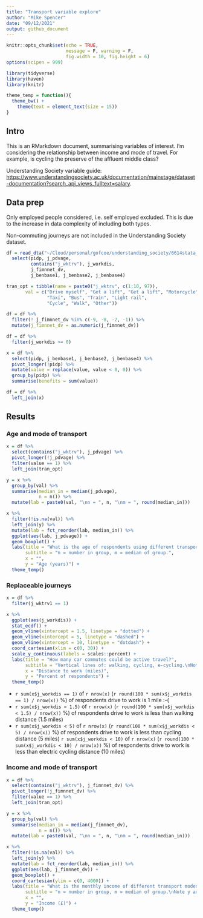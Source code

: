 ```yaml
---
title: "Transport variable explore"
author: "Mike Spencer"
date: "09/12/2021"
output: github_document
---
```


```r
knitr::opts_chunk$set(echo = TRUE,
                      message = F, warning = F,
                      fig.width = 10, fig.height = 6)
options(scipen = 999)
```

```r
library(tidyverse)
library(haven)
library(knitr)
```

```r
theme_temp = function(){
  theme_bw() +
    theme(text = element_text(size = 15))
}
```


## Intro

This is an RMarkdown document, summarising variables of interest.
I'm considering the relationship between income and mode of travel.
For example, is cycling the preserve of the affluent middle class?

Understanding Society variable guide: <https://www.understandingsociety.ac.uk/documentation/mainstage/dataset-documentation?search_api_views_fulltext=salary>.


## Data prep

Only employed people considered, i.e. self employed excluded.
This is due to the increase in data complexity of including both types.

Non-commuting journeys are not included in the Understanding Society dataset.

```r
df = read_dta("~/Cloud/personal/gofcoe/understanding_society/6614stata_B17CC6790677EF32F72CE50881AE98E1B9FC1F79133B07B63B353396D3AB917A_V1/UKDA-6614-stata/stata/stata13_se/ukhls_w10/j_indresp.dta") %>% 
  select(pidp, j_pdvage,
         contains("j_wktrv"), j_workdis,
         j_fimnnet_dv,
         j_benbase1, j_benbase2, j_benbase4)
```

```r
tran_opt = tibble(name = paste0("j_wktrv", c(1:10, 97)),
       val = c("Drive myself", "Get a lift", "Get a lift", "Motorcycle",
               "Taxi", "Bus", "Train", "Light rail",
               "Cycle", "Walk", "Other"))
```

```r
df = df %>% 
  filter(! j_fimnnet_dv %in% c(-9, -8, -2, -1)) %>% 
  mutate(j_fimnnet_dv = as.numeric(j_fimnnet_dv))
```

```r
df = df %>% 
  filter(j_workdis >= 0)
```

```r
x = df %>% 
  select(pidp, j_benbase1, j_benbase2, j_benbase4) %>% 
  pivot_longer(!pidp) %>% 
  mutate(value = replace(value, value < 0, 0)) %>% 
  group_by(pidp) %>% 
  summarise(benefits = sum(value))

df = df %>% 
  left_join(x)
```


## Results

### Age and mode of transport

```r
x = df %>% 
  select(contains("j_wktrv"), j_pdvage) %>% 
  pivot_longer(!j_pdvage) %>% 
  filter(value == 1) %>% 
  left_join(tran_opt)

y = x %>% 
  group_by(val) %>% 
  summarise(median_in = median(j_pdvage),
            n = n()) %>% 
  mutate(lab = paste0(val, "\nn = ", n, "\nm = ", round(median_in)))

x %>% 
  filter(!is.na(val)) %>% 
  left_join(y) %>% 
  mutate(lab = fct_reorder(lab, median_in)) %>% 
  ggplot(aes(lab, j_pdvage)) +
  geom_boxplot() +
  labs(title = "What is the age of respondents using different transport modes?",
       subtitle = "n = number in group, m = median of group.",
       x = "",
       y = "Age (years)") +
  theme_temp()
```


### Replaceable journeys

```r
x = df %>% 
  filter(j_wktrv1 == 1)

x %>% 
  ggplot(aes(j_workdis)) +
  stat_ecdf() +
  geom_vline(xintercept = 1.5, linetype = "dotted") +
  geom_vline(xintercept = 5, linetype = "dashed") +
  geom_vline(xintercept = 10, linetype = "dotdash") +
  coord_cartesian(xlim = c(0, 30)) +
  scale_y_continuous(labels = scales::percent) +
  labs(title = "How many car commutes could be active travel?",
       subtitle = "Vertical lines of: walking, cycling, e-cycling.\nNote x axis is cropped.",
       x = "Distance to work (miles)",
       y = "Percent of respondents") +
  theme_temp()
```

* `r sum(x$j_workdis == 1)` of `r nrow(x)` (`r round(100 * sum(x$j_workdis == 1) / nrow(x))` %) of respondents drive to work is 1 mile :-(
* `r sum(x$j_workdis < 1.5)` of `r nrow(x)` (`r round(100 * sum(x$j_workdis < 1.5) / nrow(x))` %) of respondents drive to work is less than walking distance (1.5 miles)
* `r sum(x$j_workdis < 5)` of `r nrow(x)` (`r round(100 * sum(x$j_workdis < 5) / nrow(x))` %) of respondents drive to work is less than cycling distance (5 miles)
`r sum(x$j_workdis < 10)` of `r nrow(x)` (`r round(100 * sum(x$j_workdis < 10) / nrow(x))` %) of respondents drive to work is less than electric cycling distance (10 miles)


### Income and mode of transport

```r
x = df %>% 
  select(contains("j_wktrv"), j_fimnnet_dv) %>% 
  pivot_longer(!j_fimnnet_dv) %>% 
  filter(value == 1) %>% 
  left_join(tran_opt)

y = x %>% 
  group_by(val) %>% 
  summarise(median_in = median(j_fimnnet_dv),
            n = n()) %>% 
  mutate(lab = paste0(val, "\nn = ", n, "\nm = ", round(median_in)))

x %>% 
  filter(!is.na(val)) %>% 
  left_join(y) %>% 
  mutate(lab = fct_reorder(lab, median_in)) %>% 
  ggplot(aes(lab, j_fimnnet_dv)) +
  geom_boxplot() +
  coord_cartesian(ylim = c(0, 4000)) +
  labs(title = "What is the monthly income of different transport modes?",
       subtitle = "n = number in group, m = median of group.\nNote y axis is cropped.",
       x = "",
       y = "Income (£)") +
  theme_temp()
```

